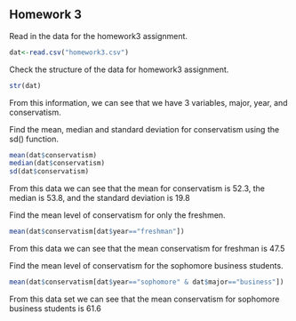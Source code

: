## Homework 3

<!--
You can use the example3.Rmd or other files to find examples
of the codes you'll need to use to complete this assignment. I strongly
urge you to copy and paste relevant code that you know works from my
examples or instructions and then edit that code so you're working
with the appropriate variables for the homework.
-->

<!--
Set the working directory.
No Rchunk is needed to accomplish this.
-->

<!--
Read in the homework3.csv data. For each of the following steps you
should preface your R commands with some plain English explanation.
-->

Read in the data for the homework3 assignment.
```r
dat<-read.csv("homework3.csv")
```
<!--
Check the structure of the data.
-->
Check the structure of the data for homework3 assignment.
```r
str(dat)
```

From this information, we can see that we have 3 variables, major, year, and conservatism. 
<!--
Find the mean, median, and standard deviation using the sd() function
for the overall level of conservatism.
-->

Find the mean, median and standard deviation for conservatism using the sd() function.
```r
mean(dat$conservatism)
median(dat$conservatism)
sd(dat$conservatism)
```
From this data we can see that the mean for conservatism is 52.3, the median is 53.8, and the standard deviation is 19.8

<!--
Find the mean level of support for freshmen only.
-->

Find the mean level of conservatism for only the freshmen.
```r
mean(dat$conservatism[dat$year=="freshman"])
```
From this data we can see that the mean conservatism for freshman is 47.5

<!--
Find the mean level of support for male business students only.
-->

Find the mean level of conservatism for the sophomore business students.
```r
mean(dat$conservatism[dat$year=="sophomore" & dat$major=="business"])
```
From this data set we can see that the mean conservatism for sophomore business students is 61.6

